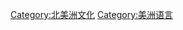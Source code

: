 {{Commonscat|Languages of North America}}

[[Category:北美洲文化|Category:北美洲文化]]
[[Category:美洲语言|Category:美洲语言]]